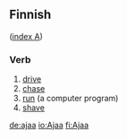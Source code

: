 ==Finnish==
([[Wiktionary:Finnish_index_a|index A]])

===Verb===

# [[drive]]
# [[chase]]
# [[run]] (a computer program)
# [[shave]]

[[de:ajaa]]
[[io:Ajaa]]
[[fi:Ajaa]]